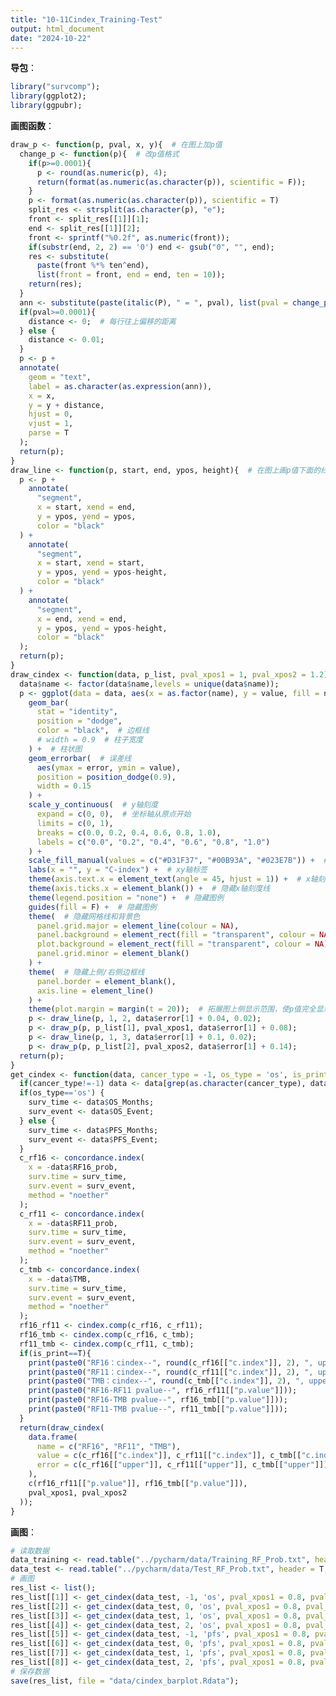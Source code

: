 ```yaml
---
title: "10-11Cindex_Training-Test"
output: html_document
date: "2024-10-22"
---
```


**导包**：
```r
library("survcomp");
library(ggplot2);
library(ggpubr);
```
**画图函数**：
```r
draw_p <- function(p, pval, x, y){  # 在图上加p值
  change_p <- function(p){  # 改p值格式
    if(p>=0.0001){
      p <- round(as.numeric(p), 4);
      return(format(as.numeric(as.character(p)), scientific = F));
    }
    p <- format(as.numeric(as.character(p)), scientific = T)
    split_res <- strsplit(as.character(p), "e");
    front <- split_res[[1]][1];
    end <- split_res[[1]][2];
    front <- sprintf("%0.2f", as.numeric(front));
    if(substr(end, 2, 2) == '0') end <- gsub("0", "", end);
    res <- substitute(
      paste(front %*% ten^end),
      list(front = front, end = end, ten = 10));
    return(res);
  }
  ann <- substitute(paste(italic(P), " = ", pval), list(pval = change_p(pval)));
  if(pval>=0.0001){
    distance <- 0;  # 每行往上偏移的距离
  } else {
    distance <- 0.01;
  }
  p <- p +
  annotate(
    geom = "text",
    label = as.character(as.expression(ann)),
    x = x,
    y = y + distance,
    hjust = 0,
    vjust = 1,
    parse = T
  );
  return(p);
}
draw_line <- function(p, start, end, ypos, height){  # 在图上画p值下面的线
  p <- p +
    annotate(
      "segment", 
      x = start, xend = end,
      y = ypos, yend = ypos, 
      color = "black"
  ) +
    annotate(
      "segment", 
      x = start, xend = start,
      y = ypos, yend = ypos-height, 
      color = "black"
  ) +
    annotate(
      "segment", 
      x = end, xend = end,
      y = ypos, yend = ypos-height, 
      color = "black"
  );
  return(p);
}
draw_cindex <- function(data, p_list, pval_xpos1 = 1, pval_xpos2 = 1.2){  # 画图
  data$name <- factor(data$name,levels = unique(data$name));
  p <- ggplot(data = data, aes(x = as.factor(name), y = value, fill = name)) +
    geom_bar(
      stat = "identity", 
      position = "dodge", 
      color = "black",  # 边框线
      # width = 0.9  # 柱子宽度
    ) +  # 柱状图
    geom_errorbar(  # 误差线
      aes(ymax = error, ymin = value),
      position = position_dodge(0.9), 
      width = 0.15
    ) +
    scale_y_continuous(  # y轴刻度
      expand = c(0, 0),  # 坐标轴从原点开始
      limits = c(0, 1),
      breaks = c(0.0, 0.2, 0.4, 0.6, 0.8, 1.0),
      labels = c("0.0", "0.2", "0.4", "0.6", "0.8", "1.0")
    ) +
    scale_fill_manual(values = c("#D31F37", "#00B93A", "#023E7B")) +  # 柱子填充颜色
    labs(x = "", y = "C-index") +  # xy轴标签
    theme(axis.text.x = element_text(angle = 45, hjust = 1)) +  # x轴刻度文字倾斜
    theme(axis.ticks.x = element_blank()) +  # 隐藏x轴刻度线
    theme(legend.position = "none") +  # 隐藏图例
    guides(fill = F) +  # 隐藏图例
    theme(  # 隐藏网格线和背景色
      panel.grid.major = element_line(colour = NA),
      panel.background = element_rect(fill = "transparent", colour = NA),
      plot.background = element_rect(fill = "transparent", colour = NA),
      panel.grid.minor = element_blank()
    ) +
    theme(  # 隐藏上侧/右侧边框线
      panel.border = element_blank(), 
      axis.line = element_line()
    ) +
    theme(plot.margin = margin(t = 20));  # 拓展图上侧显示范围，使p值完全显示
	p <- draw_line(p, 1, 2, data$error[1] + 0.04, 0.02);
	p <- draw_p(p, p_list[1], pval_xpos1, data$error[1] + 0.08);
	p <- draw_line(p, 1, 3, data$error[1] + 0.1, 0.02);
	p <- draw_p(p, p_list[2], pval_xpos2, data$error[1] + 0.14);
  return(p);
}
get_cindex <- function(data, cancer_type = -1, os_type = 'os', is_print = F, pval_xpos1 = 1, pval_xpos2 = 1.2){
  if(cancer_type!=-1) data <- data[grep(as.character(cancer_type), data$Cancer_Type), ];
  if(os_type=='os') {
    surv_time <- data$OS_Months;
    surv_event <- data$OS_Event;
  } else {
    surv_time <- data$PFS_Months;
    surv_event <- data$PFS_Event;
  }
  c_rf16 <- concordance.index(
    x = -data$RF16_prob, 
    surv.time = surv_time, 
    surv.event = surv_event, 
    method = "noether"
  );
  c_rf11 <- concordance.index(
    x = -data$RF11_prob, 
    surv.time = surv_time, 
    surv.event = surv_event, 
    method = "noether"
  );
  c_tmb <- concordance.index(
    x = -data$TMB, 
    surv.time = surv_time, 
    surv.event = surv_event, 
    method = "noether"
  );
  rf16_rf11 <- cindex.comp(c_rf16, c_rf11);
  rf16_tmb <- cindex.comp(c_rf16, c_tmb);
  rf11_tmb <- cindex.comp(c_rf11, c_tmb);
  if(is_print==T){
    print(paste0("RF16：cindex--", round(c_rf16[["c.index"]], 2), ", upper cindex--", round(c_rf16[["upper"]], 2)));
    print(paste0("RF11：cindex--", round(c_rf11[["c.index"]], 2), ", upper cindex--", round(c_rf11[["upper"]], 2)));
    print(paste0("TMB：cindex--", round(c_tmb[["c.index"]], 2), ", upper cindex--", round(c_tmb[["upper"]], 2)));
    print(paste0("RF16-RF11 pvalue--", rf16_rf11[["p.value"]]));
    print(paste0("RF16-TMB pvalue--", rf16_tmb[["p.value"]]));
    print(paste0("RF11-TMB pvalue--", rf11_tmb[["p.value"]]));
  }
  return(draw_cindex(
    data.frame(
      name = c("RF16", "RF11", "TMB"),
      value = c(c_rf16[["c.index"]], c_rf11[["c.index"]], c_tmb[["c.index"]]),
      error = c(c_rf16[["upper"]], c_rf11[["upper"]], c_tmb[["upper"]])
    ),
    c(rf16_rf11[["p.value"]], rf16_tmb[["p.value"]]),
    pval_xpos1, pval_xpos2
  ));
}
```
**画图**：
```r
# 读取数据
data_training <- read.table("../pycharm/data/Training_RF_Prob.txt", header = T, sep = '\t');
data_test <- read.table("../pycharm/data/Test_RF_Prob.txt", header = T, sep = '\t');
# 画图
res_list <- list();
res_list[[1]] <- get_cindex(data_test, -1, 'os', pval_xpos1 = 0.8, pval_xpos2 = 1);
res_list[[2]] <- get_cindex(data_test, 0, 'os', pval_xpos1 = 0.8, pval_xpos2 = 1);
res_list[[3]] <- get_cindex(data_test, 1, 'os', pval_xpos1 = 0.8, pval_xpos2 = 1);
res_list[[4]] <- get_cindex(data_test, 2, 'os', pval_xpos1 = 0.8, pval_xpos2 = 1);
res_list[[5]] <- get_cindex(data_test, -1, 'pfs', pval_xpos1 = 0.8, pval_xpos2 = 1);
res_list[[6]] <- get_cindex(data_test, 0, 'pfs', pval_xpos1 = 0.8, pval_xpos2 = 1);
res_list[[7]] <- get_cindex(data_test, 1, 'pfs', pval_xpos1 = 0.8, pval_xpos2 = 1);
res_list[[8]] <- get_cindex(data_test, 2, 'pfs', pval_xpos1 = 0.8, pval_xpos2 = 1.2);
# 保存数据
save(res_list, file = "data/cindex_barplot.Rdata");
```

